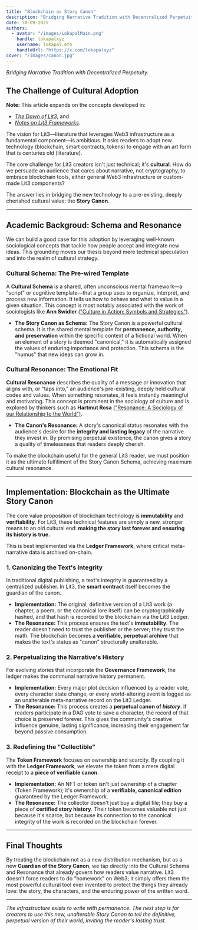 ```yaml
---
title: "Blockchain as Story Canon"
description: "Bridging Narrative Tradition with Decentralized Perpetuity."
date: 30-09-2025
authors:
  - avatar: "/images/LokapalMain.png"
    handle: lokapalxyz
    username: lokapal.eth
    handleUrl: "https://x.com/lokapalxyz"
cover: "/images/canon.jpg"
---
```


*Bridging Narrative Tradition with Decentralized Perpetuity.*

## The Challenge of Cultural Adoption

**Note:** This article expands on the concepts developed in:
- [*The Dawn of Lit3*](https://www.lokapal.xyz/en/thoughtchain/the-dawn-of-lit3), and
- [*Notes on Lit3 Frameworks*](https://www.lokapal.xyz/en/thoughtchain/lit3-frameworks).

The vision for Lit3—literature that leverages Web3 infrastructure as a fundamental component—is ambitious. It asks readers to adopt new technology (blockchain, smart contracts, tokens) to engage with an art form that is centuries old (literature).

The core challenge for Lit3 creators isn't just technical; it's **cultural**. How do we persuade an audience that cares about narrative, not cryptography, to embrace blockchain tools, either general Web3 infrastructure or custom-made Lit3 components?

The answer lies in bridging the new technology to a pre-existing, deeply cherished cultural value: the **Story Canon**.

---

## Academic Backgroud: Schema and Resonance

We can build a good case for this adoption by leveraging well-known sociological concepts that tackle how people accept and integrate new ideas. This grounding moves our thesis beyond mere technical speculation and into the realm of cultural strategy.

### Cultural Schema: The Pre-wired Template
A **Cultural Schema** is a shared, often unconscious mental framework—a "script" or cognitive template—that a group uses to organize, interpret, and process new information. It tells us how to behave and what to value in a given situation. This concept is most notably associated with the work of sociologists like **Ann Swidler** [("Culture in Action: Symbols and Strategies")](https://www.asanet.org/wp-content/uploads/savvy/introtosociology/Documents/ASRSwidler1986.pdf).

* **The Story Canon as Schema:** The Story Canon is a powerful cultural schema. It is the shared mental template for **permanence, authority, and preservation** within the specific context of a fictional world. When an element of a story is deemed "canonical," it is automatically assigned the values of enduring importance and protection. This schema is the "humus" that new ideas can grow in.

### Cultural Resonance: The Emotional Fit
**Cultural Resonance** describes the quality of a message or innovation that aligns with, or "taps into," an audience's pre-existing, deeply held cultural codes and values. When something resonates, it feels instantly meaningful and motivating. This concept is prominent in the sociology of culture and is explored by thinkers such as **Hartmut Rosa** [("Resonance: A Sociology of our Relationship to the World")](https://www.wiley.com/en-us/Resonance%3A+A+Sociology+of+Our+Relationship+to+the+World-p-9781509519927).

* **The Canon's Resonance:** A story's canonical status resonates with the audience's desire for the **integrity and lasting legacy** of the narrative they invest in. By promising perpetual existence, the canon gives a story a quality of timelessness that readers deeply cherish.

To make the blockchain useful for the general Lit3 reader, we must position it as the ultimate fulfillment of the Story Canon Schema, achieving maximum cultural resonance.

---

## Implementation: Blockchain as the Ultimate Story Canon

The core value proposition of blockchain technology is **immutability** and **verifiability**. For Lit3, these technical features are simply a new, stronger means to an old cultural end: **making the story last forever and ensuring its history is true.**

This is best implemented via the **Ledger Framework**, where critical meta-narrative data is archived on-chain.

### 1. Canonizing the Text's Integrity
In traditional digital publishing, a text's integrity is guaranteed by a centralized publisher. In Lit3, the **smart contract** itself becomes the guardian of the canon.

* **Implementation:** The original, definitive version of a Lit3 work (a chapter, a poem, or the canonical lore itself) can be cryptographically hashed, and that hash is recorded to the blockchain via the Lit3 Ledger.
* **The Resonance:** This process ensures the text's **immutability**. The reader doesn't need to trust the publisher or the server; they trust the math. The blockchain becomes a **verifiable, perpetual archive** that makes the text's status as "canon" structurally unalterable.

### 2. Perpetualizing the Narrative's History
For evolving stories that incorporate the **Governance Framework**, the ledger makes the communal narrative history permanent.

* **Implementation:** Every major plot decision influenced by a reader vote, every character state change, or every world-altering event is logged as an unalterable meta-narrative record on the Lit3 Ledger.
* **The Resonance:** This process creates a **perpetual canon of *history***. If readers participate in a DAO vote to save a character, the record of that choice is preserved forever. This gives the community's creative influence genuine, lasting significance, increasing their engagement far beyond passive consumption.

### 3. Redefining the "Collectible"
The **Token Framework** focuses on ownership and scarcity. By coupling it with the **Ledger Framework**, we elevate the token from a mere digital receipt to a **piece of verifiable canon**.

* **Implementation:** An NFT or token isn't just ownership of a chapter (Token Framework); it's ownership of a **verifiable, canonical edition** guaranteed by the Ledger Framework.
* **The Resonance:** The collector doesn't just buy a digital file; they buy a piece of **certified story history**. Their token becomes valuable not just because it's scarce, but because its connection to the canonical integrity of the work is recorded on the blockchain forever.

---

## Final Thoughts

By treating the blockchain not as a new distribution mechanism, but as a new **Guardian of the Story Canon**, we tap directly into the Cultural Schema and Resonance that already govern how readers value narrative. Lit3 doesn't force readers to do "homework" on Web3; it simply offers them the most powerful cultural tool ever invented to protect the things they already love: the story, the characters, and the enduring power of the written word.

---

*The infrastructure exists to write with permanence. The next step is for creators to use this new, unalterable Story Canon to tell the definitive, perpetual version of their world, inviting the reader's lasting trust.*